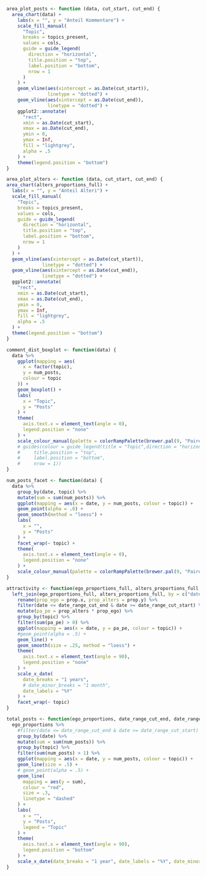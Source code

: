 ```r
area_plot_posts <- function (data, cut_start, cut_end) {
  area_chart(data) +
    labs(x = "", y = "Anteil Kommentare") +
    scale_fill_manual(
      "Topic",
      breaks = topics_present,
      values = cols,
      guide = guide_legend(
        direction = "horizontal",
        title.position = "top",
        label.position = "bottom",
        nrow = 1
      )
    ) +
    geom_vline(aes(xintercept = as.Date(cut_start)),
               linetype = "dotted") +
    geom_vline(aes(xintercept = as.Date(cut_end)),
               linetype = "dotted") +
    ggplot2::annotate(
      "rect",
      xmin = as.Date(cut_start),
      xmax = as.Date(cut_end),
      ymin = 0,
      ymax = Inf,
      fill = "lightgrey",
      alpha = .5
    ) +
    theme(legend.position = "bottom")
}

area_plot_alters <- function (data, cut_start, cut_end) {
area_chart(alters_proportions_full) +
  labs(x = "", y = "Anteil Alteri") +
  scale_fill_manual(
    "Topic",
    breaks = topics_present,
    values = cols,
    guide = guide_legend(
      direction = "horizontal",
      title.position = "top",
      label.position = "bottom",
      nrow = 1
    )
  ) +
  geom_vline(aes(xintercept = as.Date(cut_start)),
             linetype = "dotted") +
  geom_vline(aes(xintercept = as.Date(cut_end)),
             linetype = "dotted") +
  ggplot2::annotate(
    "rect",
    xmin = as.Date(cut_start),
    xmax = as.Date(cut_end),
    ymin = 0,
    ymax = Inf,
    fill = "lightgrey",
    alpha = .5
  ) +
  theme(legend.position = "bottom")
}

comment_dist_boxplot <- function(data) {
  data %>%
    ggplot(mapping = aes(
      x = factor(topic),
      y = num_posts,
      colour = topic
    )) +
    geom_boxplot() + 
    labs(
      x = "Topic",
      y = "Posts"
    ) +
    theme(
      axis.text.x = element_text(angle = 0),
      legend.position = "none"
    ) +
    scale_colour_manual(palette = colorRampPalette(brewer.pal(9, "Paired"))) # +
    # guides(colour = guide_legend(title = "Topic",direction = "horizontal",
    #     title.position = "top",
    #     label.position = "bottom",
    #     nrow = 1))
}

num_posts_facet <- function(data) {
  data %>%
    group_by(date, topic) %>%
    mutate(sum = sum(num_posts)) %>%
    ggplot(mapping = aes(x = date, y = num_posts, colour = topic)) +
    geom_point(alpha = .8) +
    geom_smooth(method = "loess") +
    labs(
      x = "",
      y = "Posts"
    ) +
    facet_wrap(~ topic) +
    theme(
      axis.text.x = element_text(angle = 0),
      legend.position = "none"
    ) +
    scale_colour_manual(palette = colorRampPalette(brewer.pal(9, "Paired")))
}

attractivity <- function(ego_proportions_full, alters_proportions_full, date_range_cut_end, date_range_cut_start) {
  left_join(ego_proportions_full, alters_proportions_full, by = c("date", "topic")) %>%
    rename(prop_ego = prop.x, prop_alters = prop.y) %>%
    filter(date <= date_range_cut_end & date >= date_range_cut_start) %>% 
    mutate(pa_pe = prop_alters * prop_ego) %>%
    group_by(topic) %>%
    filter(sum(pa_pe) > 0) %>% 
    ggplot(mapping = aes(x = date, y = pa_pe, colour = topic)) +
    #geom_point(alpha = .5) +
    geom_line() +
    geom_smooth(size = .25, method = "loess") +
    theme(
      axis.text.x = element_text(angle = 90),
      legend.position = "none"
    ) +
    scale_x_date(
      date_breaks = "1 years",
      # date_minor_breaks = "1 month",
      date_labels = "%Y"
    ) +
    facet_wrap(~ topic)
} 

total_posts <- function(ego_proportions, date_range_cut_end, date_range_cut_start) {
  ego_proportions %>%
    #filter(date <= date_range_cut_end & date >= date_range_cut_start) %>% 
    group_by(date) %>%
    mutate(sum = sum(num_posts)) %>%
    group_by(topic) %>%
    filter(sum(num_posts) > 1) %>%
    ggplot(mapping = aes(x = date, y = num_posts, colour = topic)) +
    geom_line(size = .5) +
    # geom_point(alpha = .5) +
    geom_line(
      mapping = aes(y = sum),
      colour = "red",
      size = .3,
      linetype = "dashed"
    ) +
    labs(
      x = "", 
      y = "Posts",
      legend = "Topic"
    ) +
    theme(
      axis.text.x = element_text(angle = 90),
      legend.position = "bottom"
    ) +
    scale_x_date(date_breaks = "1 year", date_labels = "%Y", date_minor_breaks = "1 month")
}
```

